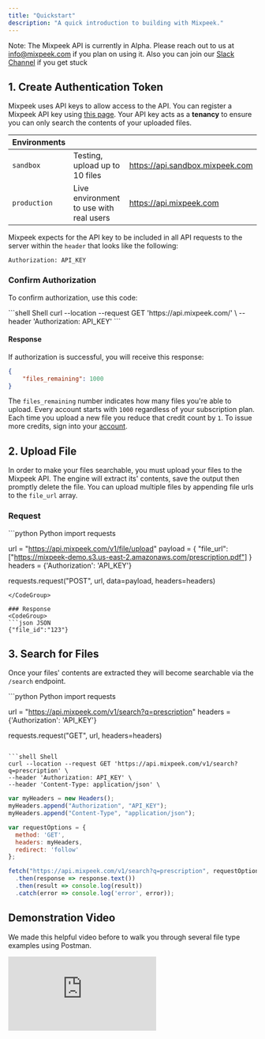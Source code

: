 ```yaml
---
title: "Quickstart"
description: "A quick introduction to building with Mixpeek."
---
```


<Note>Note: The Mixpeek API is currently in Alpha. Please reach out to us at [info@mixpeek.com](mailto:info@mixpeek.com) if you plan on using it. Also you can join our <a href="https://mixpeek.com/community">Slack Channel</a> if you get stuck</Note>


## 1. Create Authentication Token

Mixpeek uses API keys to allow access to the API. You can register a Mixpeek API key using [this page](https://m0ya3ewpknw.typeform.com/to/RGu9rcJk). Your API key acts as a **tenancy** to ensure you can only search the contents of your uploaded files.

| Environments  |                                             |                                 |
| ------------ | ------------------------------------------- | ------------------------------- |
| `sandbox`    | Testing, upload up to 10 files        | https://api.sandbox.mixpeek.com |
| `production` | Live environment to use with real users | https://api.mixpeek.com         |

Mixpeek expects for the API key to be included in all API requests to the server within the `header` that looks like the following:

```
Authorization: API_KEY
```

### Confirm Authorization

To confirm authorization, use this code:

<CodeGroup>
```shell Shell
curl --location --request GET 'https://api.mixpeek.com/' \
--header 'Authorization: API_KEY'
```
</CodeGroup>

#### Response

If authorization is successful, you will receive this response:

```json
{
    "files_remaining": 1000
}
```

The `files_remaining` number indicates how many files you're able to upload.
Every account starts with `1000` regardless of your subscription plan.
Each time you upload a new file you reduce that credit count by `1`.
To issue more credits, sign into your [account](https://dash.mixpeek.com).

## 2. Upload File

In order to make your files searchable, you must upload your files to the Mixpeek API.
The engine will extract its' contents, save the output then promptly delete the file.
You can upload multiple files by appending file urls to the `file_url` array.

### Request
<CodeGroup>
```python Python
import requests

url = "https://api.mixpeek.com/v1/file/upload"
payload = {
    "file_url": ["https://mixpeek-demo.s3.us-east-2.amazonaws.com/prescription.pdf"]
}
headers = {'Authorization': 'API_KEY'}

requests.request("POST", url, data=payload, headers=headers)
```
</CodeGroup>

### Response
<CodeGroup>
```json JSON
{"file_id":"123"}
```
</CodeGroup>


## 3. Search for Files

Once your files' contents are extracted they will become searchable via the `/search` endpoint.

<CodeGroup>
```python Python
import requests

url = "https://api.mixpeek.com/v1/search?q=prescription"
headers = {'Authorization': 'API_KEY'}

requests.request("GET", url, headers=headers)
```

```shell Shell
curl --location --request GET 'https://api.mixpeek.com/v1/search?q=prescription' \
--header 'Authorization: API_KEY' \
--header 'Content-Type: application/json' \
```

```javascript Javascript
var myHeaders = new Headers();
myHeaders.append("Authorization", "API_KEY");
myHeaders.append("Content-Type", "application/json");

var requestOptions = {
  method: 'GET',
  headers: myHeaders,
  redirect: 'follow'
};

fetch("https://api.mixpeek.com/v1/search?q=prescription", requestOptions)
  .then(response => response.text())
  .then(result => console.log(result))
  .catch(error => console.log('error', error));
```
</CodeGroup>


## Demonstration Video

We made this helpful video before to walk you through several file type examples using Postman.

<Frame>
  <div style={{ paddingBottom: "64.98194945848375%" }}>
    <iframe
      src="https://www.youtube.com/embed/o3XP3J5mHHI"
      frameborder="0"
      webkitallowfullscreen
      mozallowfullscreen
      allowfullscreen
      style={{
        position: "absolute",
        top: 0,
        left: 0,
        width: "100%",
        height: "100%"
      }}
    ></iframe>
  </div>
</Frame>
